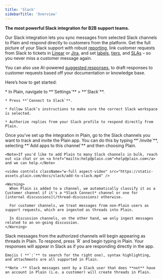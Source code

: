 ```yaml
---
title: 'Slack'
sidebarTitle: 'Overview'
---
```


**The most powerful Slack integration for B2B support teams.**&#x20;

Our Slack integration lets you sync messages from selected Slack channels to Plain and respond directly to customers from the platform. Get the full picture of your Slack support with robust [reporting](https://www.plain.com/docs/reporting), link customer requests from Slack to tickets in [Linear](https://www.plain.com/docs/integrations/linear) or [Jira](https://www.plain.com/docs/integrations/jira), and set [labels](https://www.plain.com/docs/labels), [tiers](https://www.plain.com/docs/tiers), and [SLAs](https://www.plain.com/docs/tiers#slas) – so you never miss a customer message again.&#x20;

You can also use AI-powered [suggested responses](https://www.plain.com/docs/plain-ai/suggested-responses), to draft responses to customer requests based off your documentation or knowledge base.&#x20;

Here’s how to get started:

<Steps>
  <Step title="Connect your workspaces">
    * In Plain, navigate to **`Settings`** > **`Slack`**.

    * Press **`Connect to Slack`**.

    * Follow Slack’s instructions to make sure the correct Slack workspace is selected.

    * Authorize replies from your Slack profile to respond directly from Plain.
  </Step>

  <Step title="Add the Plain app to the channels you want to track">
    Once you’ve set up the integration in Plain, go to the Slack channels you want to track and invite the Plain app. You can do this by typing **`/invite`**, selecting **`Add apps to this channel`** and then choosing Plain.

    <Note>If you'd like to add Plain to many Slack channels in bulk, reach out via chat or on <a href="mailto:help@plain.com">help@plain.com</a> and we can help.</Note>

    <video controls className="w-full aspect-video" src="https://static-assets.plain.com/docs/slack/add-to-slack.mp4" />

    <Warning>
      When Plain is added to a channel, we automatically classify it as a Customer channel if it's a *Slack Connect* channel or one for [internal discussions](/thread-discussions) otherwise.

      For customer channels, we treat messages from non-Plain users as support requests, which are ingested as threads into Plain.

      In discussion channels, on the other hand, we only ingest messages related to an on-going discussion.
    </Warning>
  </Step>

  <Step title="Try it out">
    Slack messages from the authorized channels will begin appearing as threads in Plain. To respond, press `R` and begin typing in Plain. Your responses will appear in Slack as if you are responding directly in the app.

    Emojis ( **`:`** to search for the right one), syntax highlighting, and attachments are all supported in Plain.

    **Note -** Slack messages sent by a Slack user that does **not** have an account in Plain (i.e. a customer) will create threads in Plain.
  </Step>
</Steps>
